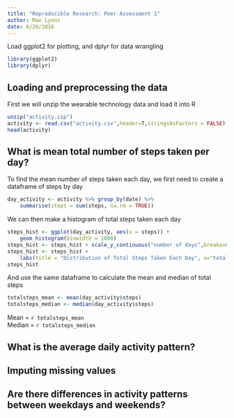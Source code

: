 ```yaml
---
title: "Reproducible Research: Peer Assessment 1"
author: Max Lyons
date: 6/26/2016
---
```

Load ggplot2 for plotting, and dplyr for data wrangling
```r
library(ggplot2)
library(dplyr)
```

## Loading and preprocessing the data
First we will unzip the wearable technology data and load it into R
```r
unzip("activity.zip")
activity <- read.csv("activity.csv",header=T,stringsAsFactors = FALSE)
head(activity)
```

## What is mean total number of steps taken per day?
To find the mean number of steps taken each day, we first need to create a 
dataframe of steps by day
```r
day_activity <- activity %>% group_by(date) %>% 
    summarise(steps = sum(steps, na.rm = TRUE))
```
We can then make a histogram of total steps taken each day
```r
steps_hist <- ggplot(day_activity, aes(x = steps)) + 
    geom_histogram(binwidth = 1000)
steps_hist <- steps_hist + scale_y_continuous("number of days",breaks=0:10)
steps_hist <- steps_hist + 
    labs(title = "Distribution of Total Steps Taken Each Day", x="total steps")
steps_hist
```
And use the same dataframe to calculate the mean and median of total steps
```r
totalsteps_mean <- mean(day_activity$steps)
totalsteps_median <- median(day_activity$steps)
```
Mean = `r totalsteps_mean`  
Median = `r totalsteps_median`


## What is the average daily activity pattern?



## Imputing missing values



## Are there differences in activity patterns between weekdays and weekends?
